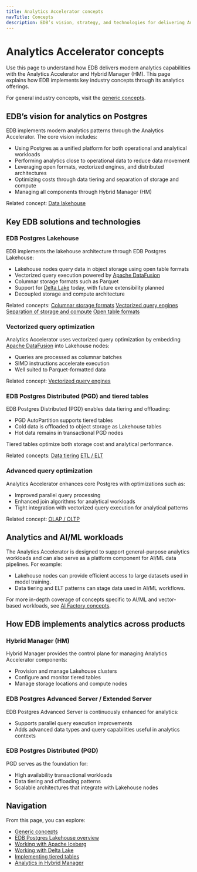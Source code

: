 ```yaml
---
title: Analytics Accelerator concepts
navTitle: Concepts
description: EDB’s vision, strategy, and technologies for delivering Analytics Accelerator capabilities on Postgres.
---
```


# Analytics Accelerator concepts

Use this page to understand how EDB delivers modern analytics capabilities with the Analytics Accelerator and Hybrid Manager (HM). This page explains how EDB implements key industry concepts through its analytics offerings.

For general industry concepts, visit the [generic concepts](./explained/generic-concepts).

## EDB’s vision for analytics on Postgres

EDB implements modern analytics patterns through the Analytics Accelerator. The core vision includes:

- Using Postgres as a unified platform for both operational and analytical workloads
- Performing analytics close to operational data to reduce data movement
- Leveraging open formats, vectorized engines, and distributed architectures
- Optimizing costs through data tiering and separation of storage and compute
- Managing all components through Hybrid Manager (HM)

Related concept: [Data lakehouse](./explained/generic-concepts#data-lakehouse)

## Key EDB solutions and technologies

### EDB Postgres Lakehouse

EDB implements the lakehouse architecture through EDB Postgres Lakehouse:

- Lakehouse nodes query data in object storage using open table formats
- Vectorized query execution powered by [Apache DataFusion](https://datafusion.apache.org/)
- Columnar storage formats such as Parquet
- Support for [Delta Lake](https://delta.io/) today, with future extensibility planned
- Decoupled storage and compute architecture

Related concepts:
[Columnar storage formats](./explained/generic-concepts#columnar-storage-formats)
[Vectorized query engines](./explained/generic-concepts#vectorized-query-engines)
[Separation of storage and compute](./explained/generic-concepts#separation-of-storage-and-compute)
[Open table formats](./explained/generic-concepts#open-table-formats)

### Vectorized query optimization

Analytics Accelerator uses vectorized query optimization by embedding [Apache DataFusion](https://datafusion.apache.org/) into Lakehouse nodes:

- Queries are processed as columnar batches
- SIMD instructions accelerate execution
- Well suited to Parquet-formatted data

Related concept: [Vectorized query engines](./explained/generic-concepts#vectorized-query-engines)

### EDB Postgres Distributed (PGD) and tiered tables

EDB Postgres Distributed (PGD) enables data tiering and offloading:

- PGD AutoPartition supports tiered tables
- Cold data is offloaded to object storage as Lakehouse tables
- Hot data remains in transactional PGD nodes

Tiered tables optimize both storage cost and analytical performance.

Related concepts:
[Data tiering](./explained/generic-concepts#data-tiering)
[ETL / ELT](./explained/generic-concepts#etl-elt)

### Advanced query optimization

Analytics Accelerator enhances core Postgres with optimizations such as:

- Improved parallel query processing
- Enhanced join algorithms for analytical workloads
- Tight integration with vectorized query execution for analytical patterns

Related concept: [OLAP / OLTP](./explained/generic-concepts#olap-oltp)

## Analytics and AI/ML workloads

The Analytics Accelerator is designed to support general-purpose analytics workloads and can also serve as a platform component for AI/ML data pipelines. For example:

- Lakehouse nodes can provide efficient access to large datasets used in model training.
- Data tiering and ELT patterns can stage data used in AI/ML workflows.

For more in-depth coverage of concepts specific to AI/ML and vector-based workloads, see [AI Factory concepts](../../ai-factory/learn/explained/concepts).

## How EDB implements analytics across products

### Hybrid Manager (HM)

Hybrid Manager provides the control plane for managing Analytics Accelerator components:

- Provision and manage Lakehouse clusters
- Configure and monitor tiered tables
- Manage storage locations and compute nodes

### EDB Postgres Advanced Server / Extended Server

EDB Postgres Advanced Server is continuously enhanced for analytics:

- Supports parallel query execution improvements
- Adds advanced data types and query capabilities useful in analytics contexts

### EDB Postgres Distributed (PGD)

PGD serves as the foundation for:

- High availability transactional workloads
- Data tiering and offloading patterns
- Scalable architectures that integrate with Lakehouse nodes

## Navigation

From this page, you can explore:

- [Generic concepts](./explained/generic-concepts)
- [EDB Postgres Lakehouse overview](#)
- [Working with Apache Iceberg](#)
- [Working with Delta Lake](#)
- [Implementing tiered tables](#)
- [Analytics in Hybrid Manager](#)
